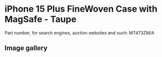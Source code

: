
# iPhone 15 Plus FineWoven Case with MagSafe - Taupe

Part number, for search engines, auction websites and such: MT473ZM/A

## Image gallery

<div style={{ width: "768px" }}>
  <GalleryComponent
    images={[
      {
        original: "/everysource/MT473.png",
        thumbnail: "/everypreview/MT473.png",
      },
      {
        original: "/everysource/MT473_AV1.png",
        thumbnail: "/everypreview/MT473_AV1.png",
      },
      {
        original: "/everysource/MT473_AV2.png",
        thumbnail: "/everypreview/MT473_AV2.png",
      },
      {
        original: "/everysource/MT473_AV3.png",
        thumbnail: "/everypreview/MT473_AV3.png",
      },
      {
        original: "/everysource/MT473_AV4.png",
        thumbnail: "/everypreview/MT473_AV4.png",
      }
    ]}
  />
</div>